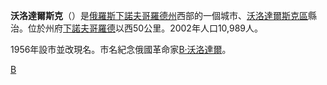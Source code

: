 {{coord|56|14|N|43|12|E|display=title}}

'''沃洛達爾斯克'''（{{lang-ru|Волода́рск}}）是[[俄羅斯|俄羅斯]][[下諾夫哥羅德州|下諾夫哥羅德州]]西部的一個城市、[[沃洛達爾斯克區|沃洛達爾斯克區]]縣治。位於州府[[下諾夫哥羅德|下諾夫哥羅德]]以西50公里。2002年人口10,989人。

1956年設市並改現名。市名紀念俄國革命家[[В·沃洛達爾|В·沃洛達爾]]。

{{下諾夫哥羅德州城市}}
{{俄罗斯小作品}}

[[Category:下諾夫哥羅德州城市|В]]